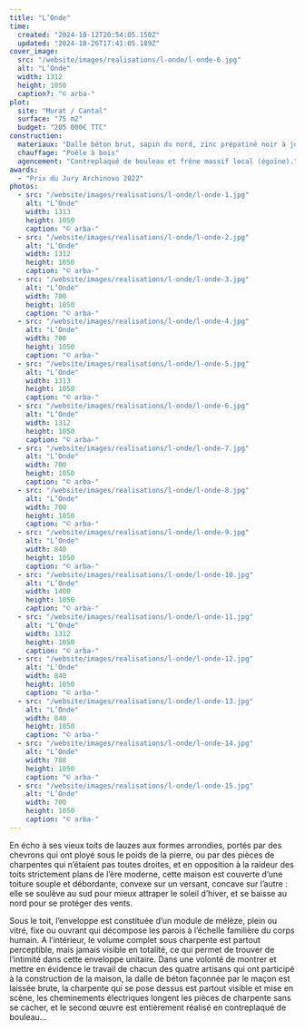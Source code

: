 ```yaml
---
title: "L’Onde"
time:
  created: "2024-10-12T20:54:05.150Z"
  updated: "2024-10-26T17:41:05.189Z"
cover_image:
  src: "/website/images/realisations/l-onde/l-onde-6.jpg"
  alt: "L’Onde"
  width: 1312
  height: 1050
  caption?: "© arba-"
plot:
  site: "Murat / Cantal"
  surface: "75 m2"
  budget: "205 000€ TTC"
construction:
  materiaux: "Dalle béton brut, sapin du nord, zinc prépatiné noir à joint debout, châssis et vêture mélèze"
  chauffage: "Poêle à bois"
  agencement: "Contreplaqué de bouleau et frêne massif local (égoïne)."
awards:
  - "Prix du Jury Archinovo 2022"
photos:
  - src: "/website/images/realisations/l-onde/l-onde-1.jpg"
    alt: "L’Onde"
    width: 1313
    height: 1050
    caption: "© arba-"
  - src: "/website/images/realisations/l-onde/l-onde-2.jpg"
    alt: "L’Onde"
    width: 1312
    height: 1050
    caption: "© arba-"
  - src: "/website/images/realisations/l-onde/l-onde-3.jpg"
    alt: "L’Onde"
    width: 700
    height: 1050
    caption: "© arba-"
  - src: "/website/images/realisations/l-onde/l-onde-4.jpg"
    alt: "L’Onde"
    width: 700
    height: 1050
    caption: "© arba-"
  - src: "/website/images/realisations/l-onde/l-onde-5.jpg"
    alt: "L’Onde"
    width: 1313
    height: 1050
    caption: "© arba-"
  - src: "/website/images/realisations/l-onde/l-onde-6.jpg"
    alt: "L’Onde"
    width: 1312
    height: 1050
    caption: "© arba-"
  - src: "/website/images/realisations/l-onde/l-onde-7.jpg"
    alt: "L’Onde"
    width: 700
    height: 1050
    caption: "© arba-"
  - src: "/website/images/realisations/l-onde/l-onde-8.jpg"
    alt: "L’Onde"
    width: 700
    height: 1050
    caption: "© arba-"
  - src: "/website/images/realisations/l-onde/l-onde-9.jpg"
    alt: "L’Onde"
    width: 840
    height: 1050
    caption: "© arba-"
  - src: "/website/images/realisations/l-onde/l-onde-10.jpg"
    alt: "L’Onde"
    width: 1400
    height: 1050
    caption: "© arba-"
  - src: "/website/images/realisations/l-onde/l-onde-11.jpg"
    alt: "L’Onde"
    width: 1312
    height: 1050
    caption: "© arba-"
  - src: "/website/images/realisations/l-onde/l-onde-12.jpg"
    alt: "L’Onde"
    width: 840
    height: 1050
    caption: "© arba-"
  - src: "/website/images/realisations/l-onde/l-onde-13.jpg"
    alt: "L’Onde"
    width: 840
    height: 1050
    caption: "© arba-"
  - src: "/website/images/realisations/l-onde/l-onde-14.jpg"
    alt: "L’Onde"
    width: 788
    height: 1050
    caption: "© arba-"
  - src: "/website/images/realisations/l-onde/l-onde-15.jpg"
    alt: "L’Onde"
    width: 700
    height: 1050
    caption: "© arba-"
---
```


En écho à ses vieux toits de lauzes aux formes arrondies, portés par des chevrons qui ont ployé sous le poids de la pierre, ou par des pièces de charpentes qui n’étaient pas toutes droites, et en opposition à la raideur des toits strictement plans de l’ère moderne, cette maison est couverte d’une toiture souple et débordante, convexe sur un versant, concave sur l’autre : elle se soulève au sud pour mieux attraper le soleil d’hiver, et se baisse au nord pour se protéger des vents.

Sous le toit, l’enveloppe est constituée d’un module de mélèze, plein ou vitré, fixe ou ouvrant qui décompose les parois à l’échelle familière du corps humain.
A l’intérieur, le volume complet sous charpente est partout perceptible, mais jamais visible en totalité, ce qui permet de trouver de l’intimité dans cette enveloppe unitaire.
Dans une volonté de montrer et mettre en évidence le travail de chacun des quatre artisans qui ont participé à la construction de la maison, la dalle de béton façonnée par le maçon est laissée brute, la charpente qui se pose dessus est partout visible et mise en scène, les cheminements électriques longent les pièces de charpente sans se cacher, et le second œuvre est entièrement réalisé en contreplaqué de bouleau…
